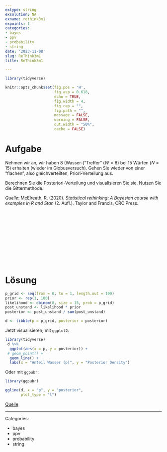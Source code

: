 ```yaml
---
extype: string
exsolution: NA
exname: rethink3m1
expoints: 1
categories:
- bayes
- ppv
- probability
- string
date: '2023-11-08'
slug: ReThink3m1
title: ReThink3m1

---
```




```r
library(tidyverse)
```


```r
knitr::opts_chunk$set(fig.pos = 'H',
                      fig.asp = 0.618,
                      echo = TRUE,
                      fig.width = 4,
                      fig.cap = "", 
                      fig.path = "",
                      message = FALSE,
                      warning = FALSE,
                      out.width = "50%",
                      cache = FALSE)
```








# Aufgabe


Nehmen wir an, wir haben 8 (Wasser-)"Treffer" ($W=8$) bei 15 Würfen ($N=15$) erhalten (wieder im Globusversuch). Gehen Sie wieder von einer "flachen", also gleichverteilten, Priori-Verteilung aus.

Berechnen Sie die Posteriori-Verteilung und visualisieren Sie sie. Nutzen Sie die Gittermethode.

*Quelle*: McElreath, R. (2020). *Statistical rethinking: A Bayesian course with examples in R and Stan* (2. Aufl.). Taylor and Francis, CRC Press.





</br>
</br>
</br>
</br>
</br>
</br>
</br>
</br>
</br>
</br>

# Lösung


```r
p_grid <- seq(from = 0, to = 1, length.out = 100)
prior <- rep(1, 100)
likelihood <- dbinom(8, size = 15, prob = p_grid)
post_unstand <- likelihood * prior
posterior <- post_unstand / sum(post_unstand)

d <- tibble(p = p_grid, posterior = posterior)
```

Jetzt visualisieren; mit `ggplot2`: 

```r
library(tidyverse)
 d %>%
  ggplot(aes(x = p, y = posterior)) +
 # geom_point() +
  geom_line() +
  labs(x = "Anteil Wasser (p)", y = "Posterior Density")
```

Oder mit `ggpubr`:


```r
library(ggpubr)

ggline(d, x = "p", y = "posterior",
       plot_type = "l")
```



[Quelle](https://sr2-solutions.wjakethompson.com/bayesian-inference.html#chapter-3)




---

Categories: 

- bayes
- ppv
- probability
- string

